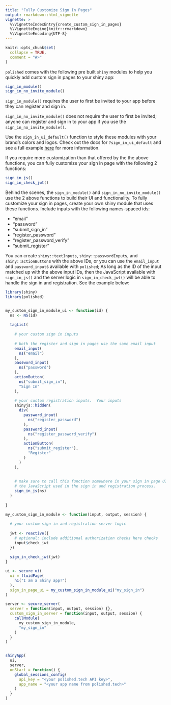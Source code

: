 ```yaml
---
title: "Fully Customize Sign In Pages"
output: rmarkdown::html_vignette
vignette: >
  %\VignetteIndexEntry{create_custom_sign_in_pages}
  %\VignetteEngine{knitr::rmarkdown}
  %\VignetteEncoding{UTF-8}
---
```


```r
knitr::opts_chunk$set(
  collapse = TRUE,
  comment = "#>"
)
```

`polished` comes with the following pre built `shiny` modules to help you quickly add custom sign in pages to your shiny app:

```r
sign_in_module()
sign_in_no_invite_module()
```

`sign_in_module()` requires the user to first be invited to your app before they can register and sign in.  

`sign_in_no_invite_module()` does not require the user to first be invited; anyone can register and sign in to your app if you use the `sign_in_no_invite_module()`.  

Use the `sign_in_ui_default()` function to style these modules with your brand's colors and logos.  Check out the docs for `?sign_in_ui_default` and see a full example <a href="">here</a> for more information.

If you require more customization than that offered by the the above functions, you can fully customize your sign in page with the following 2 functions:

```r

sign_in_js()
sign_in_check_jwt()
```

Behind the scenes, the `sign_in_module()` and `sign_in_no_invite_module()` use the 2 above functions to build their UI and functionality.  To fully customize your sign in pages, create your own shiny module that uses these functions. Include inputs with the following names-spaced ids:

- "email"
- "password"
- "submit_sign_in"
- "register_password"
- "register_password_verify"
- "submit_register"

You can create `shiny::textInputs`, `shiny::passwordInput`s, and `shiny::actionButton`s
with the above IDs, or you can use the `email_input` and `password_input`s available
with `polished`;  As long as the ID of the input matched up with the above input IDs,
 then the JavaScript available with `sign_in_js()` and the server logic in `sign_in_check_jwt()`
 will be able to handle the sign in and registration.  See the example below:

```r
library(shiny)
library(polished)


my_custom_sign_in_module_ui <- function(id) {
  ns <- NS(id)
  
  tagList(
    
    # your custom sign in inputs
    
    # both the register and sign in pages use the same email input
    email_input(
      ns("email")
    ),
    password_input(
      ns("password")
    ),
    actionButton(
      ns("submit_sign_in"),
      "Sign In"
    ),
    
    # your custom registration inputs.  Your inputs
    shinyjs::hidden(
      div(
        password_input(
          ns("register_password")
        ),
        password_input(
          ns("register_password_verify")
        ),
        actionButton(
          ns("submit_register"),
          "Register"
        )    
      )
    ),
    
    
    # make sure to call this function somewhere in your sign in page UI.  It loads
    # the JavaScript used in the sign in and registration process.
    sign_in_js(ns)  
  )
  
}

my_custom_sign_in_module <- function(input, output, session) {
  
  # your custom sign in and registration server logic
  
  jwt <- reactive({
    # optional: include additional authorization checks here checks   
    input$check_jwt
  })
  
  sign_in_check_jwt(jwt)
}

ui <- secure_ui(
  ui = fluidPage(
    h1("I am a Shiny app!")
  ),
  sign_in_page_ui = my_custom_sign_in_module_ui("my_sign_in")
)

server <- secure_server(
  server = function(input, output, session) {}, 
  custom_sign_in_server = function(input, output, session) {
    callModule(
      my_custom_sign_in_module,
      "my_sign_in"
    )
  }
)


shinyApp(
  ui,
  server,
  onStart = function() {
    global_sessions_config(
      api_key = "<your polished.tech API key>",
      app_name = "<your app name from polished.tech>"
    )
  }
)

```




